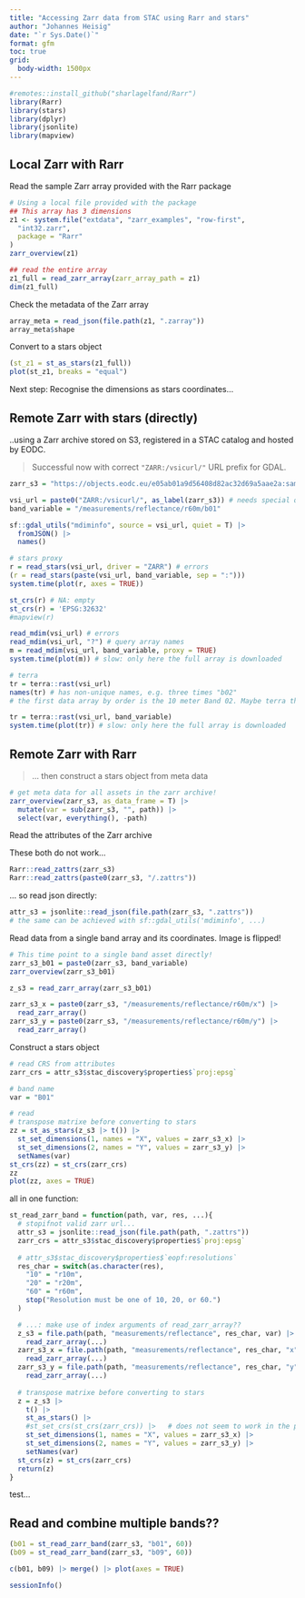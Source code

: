 ```yaml
---
title: "Accessing Zarr data from STAC using Rarr and stars"
author: "Johannes Heisig"
date: "`r Sys.Date()`"
format: gfm
toc: true
grid:
  body-width: 1500px
---
```


```r
#remotes::install_github("sharlagelfand/Rarr")
library(Rarr)
library(stars)
library(dplyr)
library(jsonlite)
library(mapview)
```

## Local Zarr with Rarr

Read the sample Zarr array provided with the Rarr package
```r
# Using a local file provided with the package
## This array has 3 dimensions
z1 <- system.file("extdata", "zarr_examples", "row-first",
  "int32.zarr",
  package = "Rarr"
)
zarr_overview(z1)

## read the entire array
z1_full = read_zarr_array(zarr_array_path = z1)
dim(z1_full)
```

Check the metadata of the Zarr array
```r
array_meta = read_json(file.path(z1, ".zarray"))
array_meta$shape
```

Convert to a stars object
```r
(st_z1 = st_as_stars(z1_full))
plot(st_z1, breaks = "equal")
```

Next step: Recognise the dimensions as stars coordinates...

## Remote Zarr with stars (directly)

..using a Zarr archive stored on S3, registered in a STAC catalog and hosted by EODC.

> Successful now with correct `"ZARR:/vsicurl/"` URL prefix for GDAL.

```r
zarr_s3 = "https://objects.eodc.eu/e05ab01a9d56408d82ac32d69a5aae2a:sample-data/tutorial_data/cpm_v253/S2B_MSIL1C_20250113T103309_N0511_R108_T32TLQ_20250113T122458.zarr"

vsi_url = paste0("ZARR:/vsicurl/", as_label(zarr_s3)) # needs special quoting
band_variable = "/measurements/reflectance/r60m/b01"

sf::gdal_utils("mdiminfo", source = vsi_url, quiet = T) |> 
  fromJSON() |> 
  names()
```

```r
# stars proxy
r = read_stars(vsi_url, driver = "ZARR") # errors
(r = read_stars(paste(vsi_url, band_variable, sep = ":")))
system.time(plot(r, axes = TRUE)) 

st_crs(r) # NA: empty
st_crs(r) = 'EPSG:32632'
#mapview(r)
```
```r
read_mdim(vsi_url) # errors
read_mdim(vsi_url, "?") # query array names
m = read_mdim(vsi_url, band_variable, proxy = TRUE)
system.time(plot(m)) # slow: only here the full array is downloaded
```

```r
# terra 
tr = terra::rast(vsi_url)
names(tr) # has non-unique names, e.g. three times "b02"
# the first data array by order is the 10 meter Band 02. Maybe terra then reads all 10m bands plus their masks, which have a different path (.../mask/r10m/b02), but the same name

tr = terra::rast(vsi_url, band_variable)
system.time(plot(tr)) # slow: only here the full array is downloaded 
```

## Remote Zarr with Rarr

> ... then construct a stars object from meta data

```r
# get meta data for all assets in the zarr archive!
zarr_overview(zarr_s3, as_data_frame = T) |> 
  mutate(var = sub(zarr_s3, "", path)) |> 
  select(var, everything(), -path) 
```

Read the attributes of the Zarr archive

These both do not work...
```r
Rarr::read_zattrs(zarr_s3)
Rarr::read_zattrs(paste0(zarr_s3, "/.zattrs"))
```

... so read json directly:
```r
attr_s3 = jsonlite::read_json(file.path(zarr_s3, ".zattrs"))
# the same can be achieved with sf::gdal_utils('mdiminfo', ...)
```

Read data from a single band array and its coordinates.
Image is flipped!
```r
# This time point to a single band asset directly!
zarr_s3_b01 = paste0(zarr_s3, band_variable)
zarr_overview(zarr_s3_b01)

z_s3 = read_zarr_array(zarr_s3_b01)

zarr_s3_x = paste0(zarr_s3, "/measurements/reflectance/r60m/x") |> 
  read_zarr_array()
zarr_s3_y = paste0(zarr_s3, "/measurements/reflectance/r60m/y") |> 
  read_zarr_array()
```

Construct a stars object
```r
# read CRS from attributes
zarr_crs = attr_s3$stac_discovery$properties$`proj:epsg`

# band name
var = "B01"

# read 
# transpose matrixe before converting to stars
zz = st_as_stars(z_s3 |> t()) |> 
  st_set_dimensions(1, names = "X", values = zarr_s3_x) |> 
  st_set_dimensions(2, names = "Y", values = zarr_s3_y) |> 
  setNames(var)
st_crs(zz) = st_crs(zarr_crs)
zz
plot(zz, axes = TRUE)
```

all in one function:
```r

st_read_zarr_band = function(path, var, res, ...){
  # stopifnot valid zarr url...
  attr_s3 = jsonlite::read_json(file.path(path, ".zattrs"))
  zarr_crs = attr_s3$stac_discovery$properties$`proj:epsg`
  
  # attr_s3$stac_discovery$properties$`eopf:resolutions`
  res_char = switch(as.character(res),
    "10" = "r10m",
    "20" = "r20m", 
    "60" = "r60m",
    stop("Resolution must be one of 10, 20, or 60.")
  )

  # ...: make use of index arguments of read_zarr_array??
  z_s3 = file.path(path, "measurements/reflectance", res_char, var) |> 
    read_zarr_array(...)
  zarr_s3_x = file.path(path, "measurements/reflectance", res_char, "x") |> 
    read_zarr_array(...)
  zarr_s3_y = file.path(path, "measurements/reflectance", res_char, "y") |> 
    read_zarr_array(...)
  
  # transpose matrixe before converting to stars
  z = z_s3 |> 
    t() |> 
    st_as_stars() |> 
    #st_set_crs(st_crs(zarr_crs)) |>   # does not seem to work in the pipeline.
    st_set_dimensions(1, names = "X", values = zarr_s3_x) |> 
    st_set_dimensions(2, names = "Y", values = zarr_s3_y) |> 
    setNames(var)
  st_crs(z) = st_crs(zarr_crs)
  return(z)
}

```
test...

## Read and combine multiple bands??

```r
(b01 = st_read_zarr_band(zarr_s3, "b01", 60))
(b09 = st_read_zarr_band(zarr_s3, "b09", 60))

c(b01, b09) |> merge() |> plot(axes = TRUE)

```
```r
sessionInfo()
```
